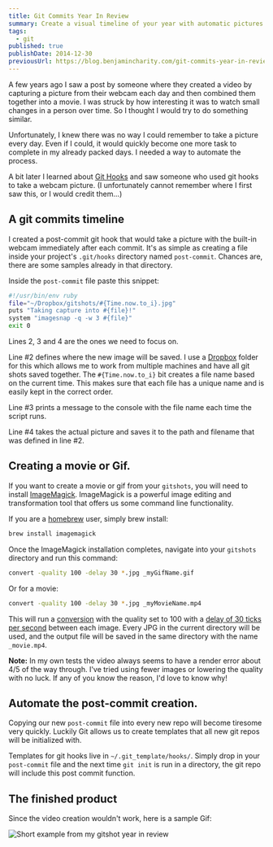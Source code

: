 ```yaml
---
title: Git Commits Year In Review
summary: Create a visual timeline of your year with automatic pictures taken after each commit.
tags:
  - git
published: true
publishDate: 2014-12-30
previousUrl: https://blog.benjamincharity.com/git-commits-year-in-review/
---
```


A few years ago I saw a post by someone where they created a video by capturing a picture from their webcam each day 
and then combined them together into a movie. I was struck by how interesting it was to watch small changes in a 
person over time. So I thought I would try to do something similar.

Unfortunately, I knew there was no way I could remember to take a picture every day. Even if I could, it would 
quickly become one more task to complete in my already packed days. I needed a way to automate the process.

A bit later I learned about [Git Hooks][6] and saw someone who used git hooks to take a webcam picture. (I 
unfortunately cannot remember where I first saw this, or I would credit them...)

## A git commits timeline

I created a post-commit git hook that would take a picture with the built-in webcam immediately after each commit. 
It's as simple as creating a file inside your project's `.git/hooks` directory named `post-commit`. Chances are, 
there are some samples already in that directory.

Inside the `post-commit` file paste this snippet:

```bash
#!/usr/bin/env ruby
file="~/Dropbox/gitshots/#{Time.now.to_i}.jpg"
puts "Taking capture into #{file}!"
system "imagesnap -q -w 3 #{file}"
exit 0
```

Lines 2, 3 and 4 are the ones we need to focus on.

Line #2 defines where the new image will be saved. I use a [Dropbox][1] folder for this which allows me to work from 
multiple machines and have all git shots saved together. The `#{Time.now.to_i}` bit creates a file name based on the 
current time. This makes sure that each file has a unique name and is easily kept in the correct order.

Line #3 prints a message to the console with the file name each time the script runs.

Line #4 takes the actual picture and saves it to the path and filename that was defined in line #2.

## Creating a movie or Gif.

If you want to create a movie or gif from your `gitshots`, you will need to install [ImageMagick][2]. ImageMagick is a 
powerful image editing and transformation tool that offers us some command line functionality.

If you are a [homebrew][3] user, simply brew install:

```bash
brew install imagemagick
```

Once the ImageMagick installation completes, navigate into your `gitshots` directory and run this command:

```bash
convert -quality 100 -delay 30 *.jpg _myGifName.gif
```

Or for a movie:

```bash
convert -quality 100 -delay 30 *.jpg _myMovieName.mp4
```

This will run a [conversion][4] with the quality set to 100 with a [delay of 30 ticks per second][5] between each 
image. Every JPG in the current directory will be used, and the output file will be saved in the same directory with 
the name `_movie.mp4`.

**Note:** In my own tests the video always seems to have a render error about 4/5 of the way through. I've tried 
using fewer images or lowering the quality with no luck. If any of you know the reason, I'd love to know why!

## Automate the post-commit creation.

Copying our new `post-commit` file into every new repo will become tiresome very quickly. Luckily Git allows us to 
create templates that all new git repos will be initialized with.

Templates for git hooks live in `~/.git_template/hooks/`. Simply drop in your `post-commit` file and the next time 
`git init` is run in a directory, the git repo will include this post commit function.

## The finished product

Since the video creation wouldn't work, here is a sample Gif:

![Short example from my gitshot year in review](/images/blog/2014_gitshots.gif)


[1]: https://dropbox.com
[2]: https://www.imagemagick.org
[3]: https://brew.sh/
[4]: https://www.imagemagick.org/script/convert.php
[5]: https://www.imagemagick.org/script/command-line-options.php#delay
[6]: https://git-scm.com/book/en/v2/Customizing-Git-Git-Hooks
